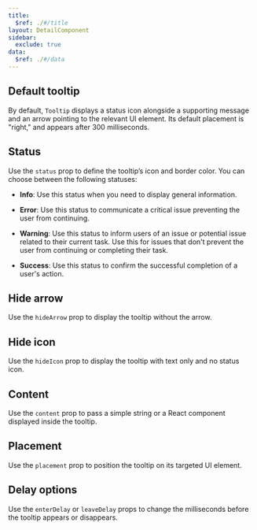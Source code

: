```yaml
---
title:
  $ref: ./#/title
layout: DetailComponent
sidebar:
  exclude: true
data:
  $ref: ./#/data
---
```


<LivePreviewControls>

  <LivePreview componentName="tooltip" exampleName="Default" displayName="Default Tooltip">

## Default tooltip

By default, `Tooltip` displays a status icon alongside a supporting message and an arrow pointing to the relevant UI element. Its default placement is "right," and appears after 300 milliseconds.

  </LivePreview>

  <LivePreview componentName="tooltip" exampleName="Status" displayName="Status">

## Status

Use the `status` prop to define the tooltip’s icon and border color. You can choose between the following statuses:

- **Info**: Use this status when you need to display general information.

- **Error**: Use this status to communicate a critical issue preventing the user from continuing.

- **Warning**: Use this status to inform users of an issue or potential issue related to their current task. Use this for issues that don't prevent the user from continuing or completing their task.

- **Success**: Use this status to confirm the successful completion of a user's action.

</LivePreview>

  <LivePreview componentName="tooltip" exampleName="HideArrow" displayName="Hide Arrow">

## Hide arrow

Use the `hideArrow` prop to display the tooltip without the arrow.

  </LivePreview>

  <LivePreview componentName="tooltip" exampleName="HideIcon" displayName="Hide Icon">

## Hide icon

Use the `hideIcon` prop to display the tooltip with text only and no status icon.

  </LivePreview>

  <LivePreview componentName="tooltip" exampleName="Content" displayName="Content">

## Content

Use the `content` prop to pass a simple string or a React component displayed inside the tooltip.

  </LivePreview>

  <LivePreview componentName="tooltip" exampleName="Placement" displayName="Placement">

## Placement

Use the `placement` prop to position the tooltip on its targeted UI element.

  </LivePreview>

  <LivePreview componentName="tooltip" exampleName="DelayBeforeShown" displayName="Delay Options">

## Delay options

Use the `enterDelay` or `leaveDelay` props to change the milliseconds before the tooltip appears or disappears.

  </LivePreview>

</LivePreviewControls>

